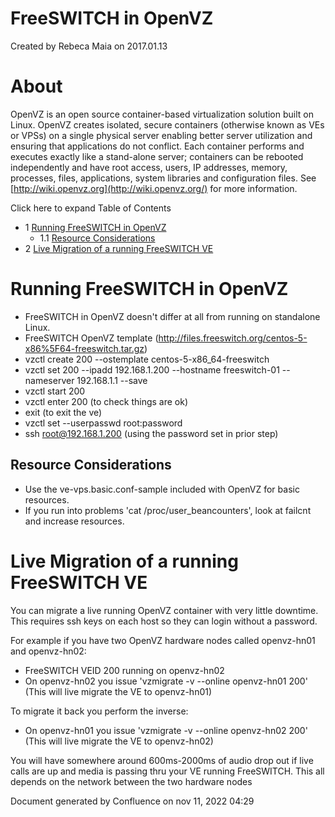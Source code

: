 
# FreeSWITCH in OpenVZ 

 Created by  Rebeca Maia on 2017.01.13

# About

OpenVZ is an open source container-based virtualization solution built on Linux. OpenVZ creates isolated, secure containers (otherwise known as VEs or VPSs) on a single physical server enabling better server utilization and ensuring that applications do not conflict. Each container performs and executes exactly like a stand-alone server; containers can be rebooted independently and have root access, users, IP addresses, memory, processes, files, applications, system libraries and configuration files. See [http://wiki.openvz.org](http://wiki.openvz.org/) for more information.

Click here to expand Table of Contents

* 1 [Running FreeSWITCH in OpenVZ](#-freeswitch--freeswitch-in-openvz-)  
   * 1.1 [Resource Considerations](#resource-considerations)
* 2 [Live Migration of a running FreeSWITCH VE](#live-migration-of-a-running-freeswitch-ve)

# Running FreeSWITCH in OpenVZ

* FreeSWITCH in OpenVZ doesn't differ at all from running on standalone Linux.
* FreeSWITCH OpenVZ template (<http://files.freeswitch.org/centos-5-x86%5F64-freeswitch.tar.gz>)
* vzctl create 200 --ostemplate centos-5-x86\_64-freeswitch
* vzctl set 200 --ipadd 192.168.1.200 --hostname freeswitch-01 --nameserver 192.168.1.1 --save
* vzctl start 200
* vzctl enter 200 (to check things are ok)
* exit (to exit the ve)
* vzctl set --userpasswd root:password
* ssh [root@192.168.1.200](mailto:root@192.168.1.200) (using the password set in prior step)

## Resource Considerations

* Use the ve-vps.basic.conf-sample included with OpenVZ for basic resources.
* If you run into problems 'cat /proc/user\_beancounters', look at failcnt and increase resources.

# Live Migration of a running FreeSWITCH VE

You can migrate a live running OpenVZ container with very little downtime. This requires ssh keys on each host so they can login without a password.

For example if you have two OpenVZ hardware nodes called openvz-hn01 and openvz-hn02:

* FreeSWITCH VEID 200 running on openvz-hn02
* On openvz-hn02 you issue 'vzmigrate -v --online openvz-hn01 200' (This will live migrate the VE to openvz-hn01)

  
To migrate it back you perform the inverse:

* On openvz-hn01 you issue 'vzmigrate -v --online openvz-hn02 200' (This will live migrate the VE to openvz-hn02)

  
You will have somewhere around 600ms-2000ms of audio drop out if live calls are up and media is passing thru your VE running FreeSWITCH. This all depends on the network between the two hardware nodes

Document generated by Confluence on nov 11, 2022 04:29

